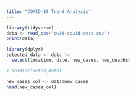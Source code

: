 ```yaml
---
title: "COVID-19 Trend Analysis"
---
```


```r
library(tidyverse)
data <- read_csv("owid-covid-data.csv")
print(data)
```

```r
library(dplyr)
selected_data <- data |>
  select(location, date, new_cases, new_deaths)

# head(selected_data)

new_cases_col <- data$new_cases
head(new_cases_col)


```

